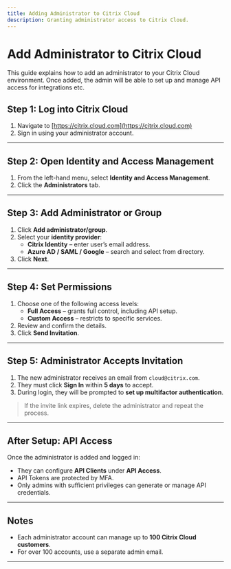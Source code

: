 ```yaml
---
title: Adding Administrator to Citrix Cloud
description: Granting administrator access to Citrix Cloud.
---
```



# Add Administrator to Citrix Cloud

This guide explains how to add an administrator to your Citrix Cloud environment. Once added, the admin will be able to set up and manage API access for integrations etc.


## Step 1: Log into Citrix Cloud

1. Navigate to [https://citrix.cloud.com](https://citrix.cloud.com)
2. Sign in using your administrator account.

<ZoomableImage src="/images/citrix.png" alt="Citrix Cloud Login" />

---

## Step 2: Open Identity and Access Management

1. From the left-hand menu, select **Identity and Access Management**.
2. Click the **Administrators** tab.

<ZoomableImage src="/images/citrix2.png" alt="Identity and Access Management" />

---

## Step 3: Add Administrator or Group

1. Click **Add administrator/group**.
2. Select your **identity provider**:
   - **Citrix Identity** – enter user’s email address.
   - **Azure AD / SAML / Google** – search and select from directory.
3. Click **Next**.

<ZoomableImage src="/images/citrix3.png" alt="Add Administrator Page" />

---

## Step 4: Set Permissions

1. Choose one of the following access levels:
   - **Full Access** – grants full control, including API setup.
   - **Custom Access** – restricts to specific services.
2. Review and confirm the details.
3. Click **Send Invitation**.

<ZoomableImage src="/images/citrix4.png" alt="Set Admin Permissions" />

---

## Step 5: Administrator Accepts Invitation

1. The new administrator receives an email from `cloud@citrix.com`.
2. They must click **Sign In** within **5 days** to accept.
3. During login, they will be prompted to **set up multifactor authentication**.

> If the invite link expires, delete the administrator and repeat the process.

<ZoomableImage src="/images/citrix5.png" alt="Citrix Invite Email Example" />

---

## After Setup: API Access

Once the administrator is added and logged in:

- They can configure **API Clients** under **API Access**.
- API Tokens are protected by MFA.
- Only admins with sufficient privileges can generate or manage API credentials.

---

## Notes

- Each administrator account can manage up to **100 Citrix Cloud customers**.
- For over 100 accounts, use a separate admin email.

---



